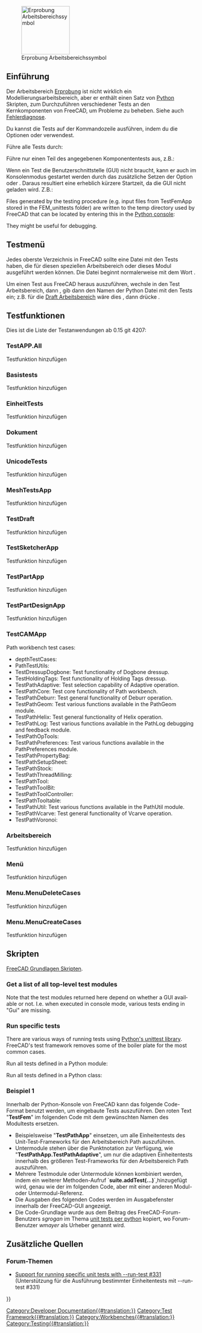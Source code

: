 <languages/>

{{Docnav/de
|[[Debugging/de|Fehlerdiagnose]]
|[[FreeCAD_Build_Tool/de|FreeCAD Bau Werkzeug]]
}}

[[Image:Workbench_Test.svg|thumb|128px|Erprobung Arbeitsbereichssymbol]]

{{TOCright}}

<span id="Introduction"></span>
== Einführung ==

Der Arbeitsbereich [[Testing/de|Erprobung]] ist nicht wirklich ein Modellierungsarbeitsbereich, aber er enthält einen Satz von [[Python/de|Python]] Skripten, zum Durchzuführen verschiedener Tests an den Kernkomponenten von FreeCAD, um Probleme zu beheben. Siehe auch [[Debugging/de|Fehlerdiagnose]].

Du kannst die Tests auf der Kommandozeile ausführen, indem du die Optionen {{incode|-t}} oder {{incode|--run-test}} verwendest.

Führe alle Tests durch:

{{Code|code=
freecad --run-test 0
}}

Führe nur einen Teil des angegebenen Komponententests aus, z.B.:

{{Code|code=
freecad -t TestDraft
}}

Wenn ein Test die Benutzerschnittstelle (GUI) nicht braucht, kann er auch im Konsolenmodus gestartet werden durch das zusätzliche Setzen der Option {{incode|-c}} oder {{incode|--console}}. Daraus resultiert eine erheblich kürzere Startzeit, da die GUI nicht geladen wird. Z.B.:

{{Code|code=
freecad -c -t TestPartDesignApp
}}

<div lang="en" dir="ltr" class="mw-content-ltr">
Files generated by the testing procedure (e.g. input files from TestFemApp stored in the FEM_unittests folder) are written to the temp directory used by FreeCAD that can be located by entering this in the [[Python_console|Python console]]:
</div>

{{Code|code=
App.getTempPath()
}}

<div lang="en" dir="ltr" class="mw-content-ltr">
They might be useful for debugging.
</div>

<span id="Test_menu"></span>
== Testmenü ==

Jedes oberste Verzeichnis in FreeCAD sollte eine Datei mit den Tests haben, die für diesen speziellen Arbeitsbereich oder dieses Modul ausgeführt werden können. Die Datei beginnt normalerweise mit dem Wort {{incode|Test}}.

Um einen Test aus FreeCAD heraus auszuführen, wechsle in den Test Arbeitsbereich, dann {{MenuCommand|Testbefehle → TestWerkzeugeGui → Selbsttest → Wähle Testbezeichnung}}, gib dann den Namen der Python Datei mit den Tests ein; z.B. für die [[Draft Workbench/de|Draft Arbeitsbereich]] wäre dies {{MenuCommand|TestEntwurf}}, dann drücke {{Button|Start}}.

<span id="Test_functions"></span>
==Testfunktionen==

Dies ist die Liste der Testanwendungen ab 0.15 git 4207:

=== TestAPP.All ===

Testfunktion hinzufügen

<span id="BaseTests"></span>
=== Basistests ===

Testfunktion hinzufügen

<span id="UnitTests"></span>
=== EinheitTests ===

Testfunktion hinzufügen

<span id="Document"></span>
=== Dokument ===

Testfunktion hinzufügen

=== UnicodeTests ===

Testfunktion hinzufügen

=== MeshTestsApp ===

Testfunktion hinzufügen

=== TestDraft ===

Testfunktion hinzufügen

=== TestSketcherApp ===

Testfunktion hinzufügen

=== TestPartApp ===

Testfunktion hinzufügen

=== TestPartDesignApp ===

Testfunktion hinzufügen

<span id="TestCAMApp"></span>
===TestCAMApp===

<div lang="en" dir="ltr" class="mw-content-ltr">
Path workbench test cases:
* depthTestCases: 
* PathTestUtils: 
* TestDressupDogbone: Test functionality of Dogbone dressup.
* TestHoldingTags: Test functionality of Holding Tags dressup.
* TestPathAdaptive: Test selection capability of Adaptive operation.
* TestPathCore: Test core functionality of Path workbench.
* TestPathDeburr: Test general functionality of Deburr operation.
* TestPathGeom: Test various functions available in the PathGeom module.
* TestPathHelix: Test general functionality of Helix operation.
* TestPathLog: Test various functions available in the PathLog debugging and feedback module.
* TestPathOpTools: 
* TestPathPreferences: Test various functions available in the PathPreferences module.
* TestPathPropertyBag: 
* TestPathSetupSheet: 
* TestPathStock: 
* TestPathThreadMilling: 
* TestPathTool: 
* TestPathToolBit: 
* TestPathToolController: 
* TestPathTooltable: 
* TestPathUtil: Test various functions available in the PathUtil module.
* TestPathVcarve: Test general functionality of Vcarve operation.
* TestPathVoronoi:
</div>

<span id="Workbench"></span>
=== Arbeitsbereich ===

Testfunktion hinzufügen

<span id="Menu"></span>
=== Menü ===

Testfunktion hinzufügen

=== Menu.MenuDeleteCases ===

Testfunktion hinzufügen

=== Menu.MenuCreateCases ===

Testfunktion hinzufügen

<span id="Scripting"></span>
==Skripten==

{{Emphasis|Siehe auch:}} [[FreeCAD_Scripting_Basics/de|FreeCAD Grundlagen Skripten]].

<div lang="en" dir="ltr" class="mw-content-ltr">
===Get a list of all top-level test modules===
</div>

{{Code|code=
FreeCAD.__unit_test__
}}

<div lang="en" dir="ltr" class="mw-content-ltr">
Note that the test modules returned here depend on whether a GUI available or not. I.e. when executed in console mode, various tests ending in "Gui" are missing.
</div>

<div lang="en" dir="ltr" class="mw-content-ltr">
===Run specific tests===
</div>

<div lang="en" dir="ltr" class="mw-content-ltr">
There are various ways of running tests using [https://docs.python.org/3/library/unittest.html Python's unittest library]. FreeCAD's test framework removes some of the boiler plate for the most common cases.
</div>

<div lang="en" dir="ltr" class="mw-content-ltr">
Run all tests defined in a Python module:
</div>
{{Code|code=
import Test, TestFemApp
Test.runTestsFromModule(TestFemApp)
}}

<div lang="en" dir="ltr" class="mw-content-ltr">
Run all tests defined in a Python class:
</div>
{{Code|code=
import Test, femtest.app.test_solver_calculix
Test.runTestsFromClass(femtest.app.test_solver_calculix.TestSolverCalculix)
}}

<span id="Example_1"></span>
===Beispiel 1===

Innerhalb der Python-Konsole von FreeCAD kann das folgende Code-Format benutzt werden, um eingebaute Tests auszuführen. Den roten Text "'''TestFem'''" im folgenden Code mit dem gewünschten Namen des Modultests ersetzen.
* Beispielsweise "'''TestPathApp'''" einsetzen, um alle Einheitentests des Unit-Test-Frameworks für den Arbeitsbereich Path auszuführen.
* Untermodule stehen über die Punktnotation zur Verfügung, wie "'''TestPathApp.TestPathAdaptive'''", um nur die adaptiven Einheitentests innerhalb des größeren Test-Frameworks für den Arbeitsbereich Path auszuführen.
* Mehrere Testmodule oder Untermodule können kombiniert werden, indem ein weiterer Methoden-Aufruf `'''suite.addTest(...)'''`,hinzugefügt wird, genau wie der im folgenden Code, aber mit einer anderen Modul- oder Untermodul-Referenz.
* Die Ausgaben des folgenden Codes werden im Ausgabefenster innerhalb der FreeCAD-GUI angezeigt.
* Die Code-Grundlage wurde aus dem Beitrag des FreeCAD-Forum-Benutzers ''sgrogan'' im Thema [https://forum.freecad.org/viewtopic.php?style=3&p=153251#p153251 unit tests per python] kopiert, wo Forum-Benutzer ''wmayer'' als Urheber genannt wird.

{{Code|code=
import unittest
suite = unittest.TestSuite()
suite.addTest(unittest.defaultTestLoader.loadTestsFromName("TestFem"))
r = unittest.TextTestRunner()
r.run(suite)
}}

<span id="Additional_Resources"></span>
== Zusätzliche Quellen ==

<span id="Forum_Topics"></span>
===Forum-Themen===

* [https://forum.freecad.org/viewtopic.php?style=3&f=27&t=18379 Support for running specific unit tests with --run-test #331] (Unterstützung für die Ausführung bestimmter Einheitentests mit --run-test #331)


{{Docnav/de
|[[Debugging/de|Fehlerdiagnose]]
|[[FreeCAD_Build_Tool/de|FreeCAD Bau Werkzeug]]
}}

<!--T:21-->
{{Userdocnavi{{#translation:}}}}
[[Category:Developer Documentation{{#translation:}}]]
[[Category:Test Framework{{#translation:}}]]
[[Category:Workbenches{{#translation:}}]]
[[Category:Testing{{#translation:}}]]